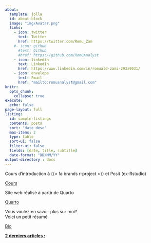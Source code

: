 ```yaml
---
about:
  template: jolla
  id: about-block
  image: "img/Avatar.png"
  links:
    - icon: twitter
      text: Twitter
      href: https://twitter.com/Romu_Zam
    #- icon: github
      #text: Github
      #href: https://github.com/RomuAnalyst
    - icon: linkedin
      text: LinkedIn
      href: https://www.linkedin.com/in/romuald-zami-293a9031/
    - icon: envelope
      text: Email
      href: "mailto:romuanalyst@gmail.com"
knitr:
  opts_chunk: 
    collapse: true
execute: 
  echo: false
page-layout: full
listing:
  id: sample-listings
  contents: posts
  sort: "date desc"
  max-items: 2
  type: table
  sort-ui: false
  filter-ui: false
  fields: [date, title, subtitle]
  date-format: "DD/MM/YY"
output-directory : docs
---
```


::: {.grid}
::: {.g-col-12 .g-col-md-4}
<div class="card h-100">
<div class="card-body d-flex flex-column">
<p class="card-text">Cours d'introduction à {{< fa brands r-project >}} et Posit (ex-Rstudio)</p>
<div style="margin-top: auto;"><a href="R et Posit.qmd" class="card-link third-color-link heading-font">Cours</a></div>
</div>
</div>
:::
::: {.g-col-12 .g-col-md-4}
<div class="card h-100">
<div class="card-body d-flex flex-column">
<p class="card-text">Site web réalisé à partir de Quarto</p>
<div style="margin-top: auto;"><a href=https://quarto.org/ class="card-link third-color-link heading-font">Quarto</a></div>
</div>
</div>
:::
::: {.g-col-12 .g-col-md-4}
<div class="card h-100">
<div class="card-body d-flex flex-column">
<p class="card-text">Vous voulez en savoir plus sur moi?<br> Voici un petit résumé</p>
<div style="margin-top: auto;"><a href="presentation.qmd" class="card-link third-color-link heading-font">Bio</a></div>
</div>
</div>
:::
::: {.g-col-3}
<div class="card-body d-flex flex-column"> 
<div style="margin-top: auto;"><p class="card-text"><b><u>2 derniers articles :</u></b></p>
</div></div>
:::
::: {.g-col-9 #sample-listings}
:::
:::